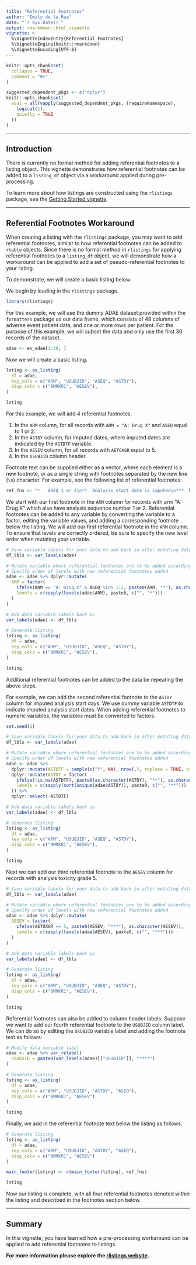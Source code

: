 ```yaml
---
title: "Referential Footnotes"
author: "Emily de la Rua"
date: "`r Sys.Date()`"
output: rmarkdown::html_vignette
vignette: >
  %\VignetteIndexEntry{Referential Footnotes}
  %\VignetteEngine{knitr::rmarkdown}
  %\VignetteEncoding{UTF-8}
---
```


```r
knitr::opts_chunk$set(
  collapse = TRUE,
  comment = "#>"
)

suggested_dependent_pkgs <- c("dplyr")
knitr::opts_chunk$set(
  eval = all(vapply(suggested_dependent_pkgs, (requireNamespace),
    logical(1),
    quietly = TRUE
  ))
)
```

---------

## Introduction

There is currently no formal method for adding referential footnotes to a listing object. This vignette demonstrates how referential footnotes can be added to a `listing_df` object via a workaround applied during pre-processing.

To learn more about how listings are constructed using the `rlistings` package, see the [Getting Started vignette](rlistings.html).

---------

## Referential Footnotes Workaround

When creating a listing with the `rlistings` package, you may want to add referential footnotes, similar to how referential footnotes can be added to `rtable` objects. Since there is no formal method in `rlistings` for applying referential footnotes to a `listing_df` object, we will demonstrate how a workaround can be applied to add a set of pseudo-referential footnotes to your listing.

To demonstrate, we will create a basic listing below.

We begin by loading in the `rlistings` package.

```r
library(rlistings)
```

For this example, we will use the dummy ADAE dataset provided within the `formatters` package as our data frame, which consists of 48 columns of adverse event patient data, and one or more rows per patient. For the purpose of this example, we will subset the data and only use the first 30 records of the dataset.

```r
adae <- ex_adae[1:30, ]
```

Now we will create a basic listing.

```r
lsting <- as_listing(
  df = adae,
  key_cols = c("ARM", "USUBJID", "ASEQ", "ASTDY"),
  disp_cols = c("BMRKR1", "AESEV"),
)

lsting
```

For this example, we will add 4 referential footnotes.

1. In the `ARM` column, for all records with `ARM = "A: Drug X"` and `ASEQ` equal to 1 or 2.
2. In the `ASTDY` column, for imputed dates, where imputed dates are indicated by the `ASTDTF` variable.
3. In the `AESEV` column, for all records with `AETOXGR` equal to 5.
3. In the `USUBJID` column header.

Footnote text can be supplied either as a vector, where each element is a new footnote, or as a single string with footnotes separated by the new line (`\n`) character. For example, see the following list of referential footnotes:

```r
ref_fns <- "*   ASEQ 1 or 2\n**  Analysis start date is imputed\n***  Records with ATOXGR = 5\n**** ID column"
```

We start with our first footnote in the `ARM` column for records with arm "A: Drug X" which also have analysis sequence number 1 or 2. Referential footnotes can be added to any variable by converting the variable to a factor, editing the variable values, and adding a corresponding footnote below the listing. We will add our first referential footnote in the `ARM` column. To ensure that levels are correctly ordered, be sure to specify the new level order when mutating your variable.

```r
# Save variable labels for your data to add back in after mutating dataset
df_lbls <- var_labels(adae)

# Mutate variable where referential footnotes are to be added according to your conditions
# Specify order of levels with new referential footnotes added
adae <- adae %>% dplyr::mutate(
  ARM = factor(
    ifelse(ARM == "A: Drug X" & ASEQ %in% 1:2, paste0(ARM, "*"), as.character(ARM)),
    levels = c(sapply(levels(adae$ARM), paste0, c("", "*")))
  )
)

# Add data variable labels back in
var_labels(adae) <- df_lbls

# Generate listing
lsting <- as_listing(
  df = adae,
  key_cols = c("ARM", "USUBJID", "ASEQ", "ASTDY"),
  disp_cols = c("BMRKR1", "AESEV"),
)

lsting
```

Additional referential footnotes can be added to the data be repeating the above steps.

For example, we can add the second referential footnote to the `ASTDY` column for imputed analysis start days. We use dummy variable `ASTDTF` to indicate imputed analysis start dates. When adding referential footnotes to numeric variables, the variables must be converted to factors.

```r
set.seed(1)

# Save variable labels for your data to add back in after mutating dataset
df_lbls <- var_labels(adae)

# Mutate variable where referential footnotes are to be added according to your conditions
# Specify order of levels with new referential footnotes added
adae <- adae %>%
  dplyr::mutate(ASTDTF = sample(c("Y", NA), nrow(.), replace = TRUE, prob = c(0.25, 0.75))) %>%
  dplyr::mutate(ASTDY = factor(
    ifelse(!is.na(ASTDTF), paste0(as.character(ASTDY), "**"), as.character(ASTDY)),
    levels = c(sapply(sort(unique(adae$ASTDY)), paste0, c("", "**")))
  )) %>%
  dplyr::select(-ASTDTF)

# Add data variable labels back in
var_labels(adae) <- df_lbls

# Generate listing
lsting <- as_listing(
  df = adae,
  key_cols = c("ARM", "USUBJID", "ASEQ", "ASTDY"),
  disp_cols = c("BMRKR1", "AESEV"),
)

lsting
```

Next we can add our third referential footnote to the `AESEV` column for records with analysis toxicity grade 5.

```r
# Save variable labels for your data to add back in after mutating dataset
df_lbls <- var_labels(adae)

# Mutate variable where referential footnotes are to be added according to your conditions
# Specify order of levels with new referential footnotes added
adae <- adae %>% dplyr::mutate(
  AESEV = factor(
    ifelse(AETOXGR == 5, paste0(AESEV, "***"), as.character(AESEV)),
    levels = c(sapply(levels(adae$AESEV), paste0, c("", "***")))
  )
)

# Add data variable labels back in
var_labels(adae) <- df_lbls

# Generate listing
lsting <- as_listing(
  df = adae,
  key_cols = c("ARM", "USUBJID", "ASEQ", "ASTDY"),
  disp_cols = c("BMRKR1", "AESEV"),
)

lsting
```

Referential footnotes can also be added to column header labels. Suppose we want to add our fourth referential footnote to the `USUBJID` column label. We can do so by editing the `USUBJID` variable label and adding the footnote text as follows:

```r
# Modify data variable label
adae <- adae %>% var_relabel(
  USUBJID = paste0(var_labels(adae)[["USUBJID"]], "****")
)

# Generate listing
lsting <- as_listing(
  df = adae,
  key_cols = c("ARM", "USUBJID", "ASTDY", "ASEQ"),
  disp_cols = c("BMRKR1", "AESEV")
)

lsting
```

Finally, we add in the referential footnote text below the listing as follows.

```r
# Generate listing
lsting <- as_listing(
  df = adae,
  key_cols = c("ARM", "USUBJID", "ASTDY", "ASEQ"),
  disp_cols = c("BMRKR1", "AESEV")
)

main_footer(lsting) <- c(main_footer(lsting), ref_fns)

lsting
```

Now our listing is complete, with all four referential footnotes denoted within the listing and described in the footnotes section below.

---------

## Summary

In this vignette, you have learned how a pre-processing workaround can be applied to add referential footnotes to listings.

**For more information please explore the [rlistings website](https://insightsengineering.github.io/rlistings/main/).**
